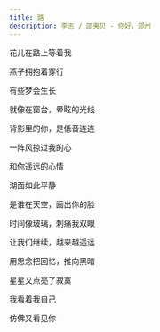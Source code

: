 ```yaml
---
title: 路
description: 李志 / 邵夷贝 - 你好，郑州
---
```


花儿在路上等着我

燕子拥抱着穿行

有些梦会生长

就像在窗台，晕眩的光线

背影里的你，是低音连连



一阵风掠过我的心

和你遥远的心情

湖面如此平静

是谁在天空，画出你的脸

时间像玻璃，刺痛我双眼



让我们继续，越来越遥远

用思念把回忆，推向黑暗



星星又点亮了寂寞

我看着我自己

仿佛又看见你
